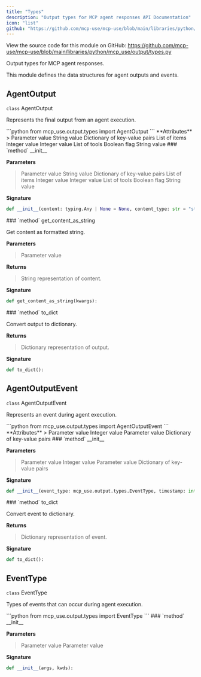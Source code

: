 ```yaml
---
title: "Types"
description: "Output types for MCP agent responses API Documentation"
icon: "list"
github: "https://github.com/mcp-use/mcp-use/blob/main/libraries/python/mcp_use/output/types.py"
---
```



<Callout type="info" title="Source Code">
View the source code for this module on GitHub: <a href='https://github.com/mcp-use/mcp-use/blob/main/libraries/python/mcp_use/output/types.py' target='_blank' rel='noopener noreferrer'>https://github.com/mcp-use/mcp-use/blob/main/libraries/python/mcp_use/output/types.py</a>
</Callout>

Output types for MCP agent responses.

This module defines the data structures for agent outputs and events.

## AgentOutput

<div>
<RandomGradientBackground className="rounded-lg p-4 w-full h-full rounded-full">
<div className="text-black">
<div className="text-black font-bold text-xl mb-2 mt-8"><code className="!text-black">class</code> AgentOutput</div>

Represents the final output from an agent execution.

</div>
</RandomGradientBackground>
```python
from mcp_use.output.types import AgentOutput
```

<Card type="info">
**Attributes**
>
<ParamField body="content" type="typing.Any | None" required="True" >   Parameter value </ParamField>
<ParamField body="content_type" type="str" required="True" >   String value </ParamField>
<ParamField body="metadata" type="dict[str, typing.Any] | None" required="True" >   Dictionary of key-value pairs </ParamField>
<ParamField body="events" type="list[mcp_use.output.types.AgentOutputEvent] | None" required="True" >   List of items </ParamField>
<ParamField body="execution_time_ms" type="int | None" required="True" >   Integer value </ParamField>
<ParamField body="steps_taken" type="int | None" required="True" >   Integer value </ParamField>
<ParamField body="tools_used" type="list[str] | None" required="True" >   List of tools </ParamField>
<ParamField body="success" type="bool" required="True" >   Boolean flag </ParamField>
<ParamField body="error" type="str | None" required="True" >   String value </ParamField>

</Card>

<Card type="info">
### `method` __init__

**Parameters**
><ParamField body="content" type="typing.Any | None" default="None" >   Parameter value </ParamField>
><ParamField body="content_type" type="str" default='str' >   String value </ParamField>
><ParamField body="metadata" type="dict[str, typing.Any] | None" default="None" >   Dictionary of key-value pairs </ParamField>
><ParamField body="events" type="list[mcp_use.output.types.AgentOutputEvent] | None" default="None" >   List of items </ParamField>
><ParamField body="execution_time_ms" type="int | None" default="None" >   Integer value </ParamField>
><ParamField body="steps_taken" type="int | None" default="None" >   Integer value </ParamField>
><ParamField body="tools_used" type="list[str] | None" default="None" >   List of tools </ParamField>
><ParamField body="success" type="bool" default="True" >   Boolean flag </ParamField>
><ParamField body="error" type="str | None" default="None" >   String value </ParamField>

**Signature**
```python wrap
def __init__(content: typing.Any | None = None, content_type: str = "str", metadata: dict[str, typing.Any] | None = None, events: list[mcp_use.output.types.AgentOutputEvent] | None = None, execution_time_ms: int | None = None, steps_taken: int | None = None, tools_used: list[str] | None = None, success: bool = True, error: str | None = None):
```

</Card>
<Card type="info">
### `method` get_content_as_string

Get content as formatted string.



**Parameters**
><ParamField body="kwargs" required="True" >   Parameter value </ParamField>

**Returns**
><ResponseField name="returns" type="str" >String representation of content.</ResponseField>

**Signature**
```python wrap
def get_content_as_string(kwargs):
```

</Card>

<Card type="info">
### `method` to_dict

Convert output to dictionary.



**Returns**
><ResponseField name="returns" type="dict[str, Any]" >Dictionary representation of output.</ResponseField>

**Signature**
```python wrap
def to_dict():
```

</Card>

</div>

## AgentOutputEvent

<div>
<RandomGradientBackground className="rounded-lg p-4 w-full h-full rounded-full">
<div className="text-black">
<div className="text-black font-bold text-xl mb-2 mt-8"><code className="!text-black">class</code> AgentOutputEvent</div>

Represents an event during agent execution.

</div>
</RandomGradientBackground>
```python
from mcp_use.output.types import AgentOutputEvent
```

<Card type="info">
**Attributes**
>
<ParamField body="event_type" type="mcp_use.output.types.EventType" required="True" >   Parameter value </ParamField>
<ParamField body="timestamp" type="int" required="True" >   Integer value </ParamField>
<ParamField body="content" type="typing.Any | None" required="True" >   Parameter value </ParamField>
<ParamField body="metadata" type="dict[str, typing.Any] | None" required="True" >   Dictionary of key-value pairs </ParamField>

</Card>

<Card type="info">
### `method` __init__

**Parameters**
><ParamField body="event_type" type="mcp_use.output.types.EventType" required="True" >   Parameter value </ParamField>
><ParamField body="timestamp" type="int" default="<factory>" >   Integer value </ParamField>
><ParamField body="content" type="typing.Any | None" default="None" >   Parameter value </ParamField>
><ParamField body="metadata" type="dict[str, typing.Any] | None" default="None" >   Dictionary of key-value pairs </ParamField>

**Signature**
```python wrap
def __init__(event_type: mcp_use.output.types.EventType, timestamp: int = <factory>, content: typing.Any | None = None, metadata: dict[str, typing.Any] | None = None):
```

</Card>
<Card type="info">
### `method` to_dict

Convert event to dictionary.



**Returns**
><ResponseField name="returns" type="dict[str, Any]" >Dictionary representation of event.</ResponseField>

**Signature**
```python wrap
def to_dict():
```

</Card>

</div>

## EventType

<div>
<RandomGradientBackground className="rounded-lg p-4 w-full h-full rounded-full">
<div className="text-black">
<div className="text-black font-bold text-xl mb-2 mt-8"><code className="!text-black">class</code> EventType</div>

Types of events that can occur during agent execution.

</div>
</RandomGradientBackground>
```python
from mcp_use.output.types import EventType
```

<Card type="info">
### `method` __init__

**Parameters**
><ParamField body="args" required="True" >   Parameter value </ParamField>
><ParamField body="kwds" required="True" >   Parameter value </ParamField>

**Signature**
```python wrap
def __init__(args, kwds):
```

</Card>
</div>
